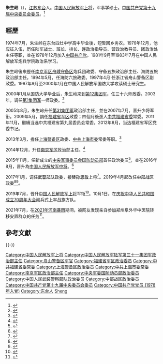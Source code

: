 {{中国人民解放军将领|name=朱生岭|image name=|width=|job=[[中国人民武装警察部队|中国人民武装警察部队]]第十一任[[中国人民武装警察部队|政治委员]]|job2=|period=2017年1月－2019年3月|birthname=|other_names=|foreign_names=|english_names=|sex=男|date of birth={{birth year and age|1957|11}}|place of birth={{PRC}}[[江苏省|江苏省]][[东台市|东台市]]|date of death=|place of death=|nationality={{PRC}}|residence=|languages=|force=*中国人民解放军|weight=|party={{CPC}}|rank=[[上将|上将]]|spouse=|relatives=|educate=
*中国人民解放军国防大学(军事学硕士)|past=|work=|award=|rankrecord=*2007年7月晋升[[中国人民解放军少将|少将]]军衔
*2016年8月晋升[[中国人民解放军中将|中将]]军衔
*2017年1月改为[[中国人民武装警察部队警衔|武警中将]]警衔
*2019年4月改为[[中国人民解放军中将|中将]]军衔
*2019年7月晋升[[中国人民解放军上将|上将]]军衔}}

'''朱生岭'''（{{bd|1957年|11月|}}），[[江苏省|江苏]][[东台市|东台]]人。[[中国人民解放军上将|中国人民解放军上将]]，军事学硕士。[[中国共产党第十九届中央委员会委员列表|中国共产党第十九届中央委员会委员]]。<ref>{{cite news|title=中国共产党第十九届中央委员会委员名单|url=http://cpc.people.com.cn/19th/n1/2017/1024/c414305-29606192.html|accessdate=2017-10-24|agency=中国共产党新闻|archive-date=2020-11-16|archive-url=https://web.archive.org/web/20201116034308/http://cpc.people.com.cn/19th/n1/2017/1024/c414305-29606192.html|dead-url=no}}</ref>

==經歷==
1974年7月，朱生岭在东台四灶中学高中毕业後，短暫回乡务农。1976年12月，他应征入伍，历任陆军战士、班长、排长、连政治指导员、营政治教导员、团政治处主任等职，並在1978年12月加入[[中国共产党|中国共产党]]。1981年9月至1983年7月在中国人民解放军炮兵学院政治系学习。

朱生岭後來歷任[[中国人民解放军南京军区|南京军区]][[中国人民解放军浙江省舟山警备区|舟嵊守备区]]炮兵团政委、守备五旅政治部主任、海防五旅政治部主任。1994年5月，任海防六旅政委。1997年4月 任浙江省舟山警备区副政委。1997年9月至2000年1月在中国人民解放军国防大学攻读硕士研究生。

2000年1月从国防大学毕业后，朱生岭来到[[中国人民解放军陆军第七十一集团军|第12集团军]]，任三十六师政委。2003年，调任[[中国人民解放军陆军第七十二集团军|第1集团军]]一师政委。<ref>{{Cite web|url=http://china.caixin.com/2015-01-12/100773248.html|title=朱生岭提任南京军区政治部主任|accessdate=2018-01-27|date=2015-01-12|publisher=财新网|archive-date=2020-06-04|archive-url=https://web.archive.org/web/20200604224508/http://china.caixin.com/2015-01-12/100773248.html|dead-url=no}}</ref>

2005年8月，朱生岭升任[[中国人民解放军陆军第七十三集团军|第31集团军]]政治部主任，並在2007年7月，晋升少将军衔。2009年5月，調任[[中国人民解放军福建省军区|福建省军区]]政委；四個月後進入[[中国共产党福建省委员会|中共福建省委]]常委。2011年11月，繼續当选中共福建省第九届委员会常委。2012年8月，当选福建省军区党委书记。

2013年3月，擔任[[中国人民解放军上海警备区|上海警备区]]政委、[[中国共产党上海市委员会|中共上海市委]]常委等职。<ref>{{cite news|url=http://district.ce.cn/newarea/sddy/201306/20/t20130620_24496738.shtml|title=朱生岭接替朱争平任上海市委常委|date=2013-06-20|newspaper=中国经济网|accessdate=2016-07-08|archive-date=2020-06-04|archive-url=https://web.archive.org/web/20200604224512/http://district.ce.cn/newarea/sddy/201306/20/t20130620_24496738.shtml|dead-url=no}}</ref>

2014年12月，升任[[中国人民解放军南京军区|南京军区]]政治部主任。<ref>{{cite news|url=http://renshi.people.com.cn/n/2015/0213/c139617-26564240.html|title=上海警备区司令员何卫东任上海市委委员、常委|date=2015-02-13|newspaper=中国共产党新闻网|accessdate=2016-07-08|archive-date=2015-03-16|archive-url=https://web.archive.org/web/20150316231717/http://renshi.people.com.cn/n/2015/0213/c139617-26564240.html|dead-url=no}}</ref>

2015年11月，任新成立的[[中央军委国防动员部|中央军事委员会国防动员部]]首任政治委员<ref>{{cite news|url=http://www.thepaper.cn/newsDetail_forward_1419375|title=原南京军区政治部主任朱生岭少将已履新中央军委职能部门|publisher=澎湃新闻|accessdate=2016-07-08|archive-date=2020-06-04|archive-url=https://web.archive.org/web/20200604224619/http://www.thepaper.cn/newsDetail_forward_1419375|dead-url=no}}</ref>，並在2016年8月，晋升為[[中国人民解放军中将|中国人民解放军中将]]。<ref>{{cite news|url=http://www.thepaper.cn/newsDetail_forward_1512738|title=军委国防动员部部长盛斌、政委朱生岭双双晋升中将军衔|newspaper=澎湃新闻|accessdate=2016-08-12|archive-date=2020-10-22|archive-url=https://web.archive.org/web/20201022123037/http://www.thepaper.cn/newsDetail_forward_1512738|dead-url=no}}</ref>

2017年1月，调任[[中国人民武装警察部队|武警部队]]政委，接替[[孙思敬|孙思敬]]上将<ref>{{Cite web|title=朱生岭升任武警政委 背景神秘引关注|url=http://china.dwnews.com/news/2017-01-19/59795371.html|accessdate=2017-09-15|date=2017-01-19|publisher=多维新闻网|archive-date=2017-02-02|archive-url=https://web.archive.org/web/20170202000727/http://china.dwnews.com/news/2017-01-19/59795371.html|dead-url=yes}}</ref>。2019年4月起改任[[中国人民解放军中部战区|中部战区]]政委<ref>{{Cite web|title=中央委员、中将安兆庆已出任武警部队政委|url=http://www.bjnews.com.cn/feature/2019/05/02/574729.html|accessdate=2019-08-01|date=2019-05-02|publisher=新京报网|archive-date=2020-08-08|archive-url=https://web.archive.org/web/20200808003815/http://www.bjnews.com.cn/feature/2019/05/02/574729.html|dead-url=no}}</ref><ref>{{Cite web|title=军队“不忘初心、牢记使命”主题教育工作会议在京召开|url=http://tv.cctv.com/v/v1/VIDEoqGrcbbNQFnMgiBtJXLG190617.html|accessdate=2019-06-18|date=2019-06-17|publisher=CCTV7军事报道|archive-date=2019-06-18|archive-url=https://web.archive.org/web/20190618135303/http://tv.cctv.com/v/v1/VIDEoqGrcbbNQFnMgiBtJXLG190617.html|dead-url=no}}</ref>。

2019年7月，晋升[[中国人民解放军上将|中国人民解放军上将]]军衔<ref>{{cite web|title=中央军委举行晋升仪式 10位军官警官晋升上将军衔|url=http://mil.news.sina.com.cn/china/2019-07-31/doc-ihytcerm7629200.shtml|accessdate=2019-07-31|date=2019-07-31|publisher=新浪|archive-date=2019-07-31|archive-url=https://web.archive.org/web/20190731101723/http://mil.news.sina.com.cn/china/2019-07-31/doc-ihytcerm7629200.shtml|dead-url=no}}</ref>。10月1日，在[[庆祝中华人民共和国成立70周年大会|庆祝中华人民共和国成立70周年大会]]阅兵式上率战旗方队。

2021年7月，在[[2021年河南暴雨|2021年河南暴雨]]期间，被网友发现亲自参加郑州阜外华中医院转移安置群众的任务<ref>{{cite web |title=真的是他吗？真的，是这位将军…… |url=http://news.cyol.com/gb/articles/2021-07/26/content_wB8M5iRVK.html |website=中国青年网 |accessdate=2021-07-26 |date=2021-07-26 |archive-date=2021-07-26 |archive-url=https://web.archive.org/web/20210726032150/http://news.cyol.com/gb/articles/2021-07/26/content_wB8M5iRVK.html |dead-url=no }}</ref>。

== 參考文獻 ==
{{Reflist|30em}}

{{-}}
{{start box}}
{{s-mil|pla}}
{{s-before|[[殷方龙|殷方龙]]}}
{{s-title|[[中国人民解放军中部战区|中国人民解放军中部战区]][[政治委员|政治委员]]|2019年3月－2022年1月}}
{{s-after|[[徐德清|徐德清]]}}
{{s-before|[[孙思敬|孙思敬]]}}
{{s-title|[[中国人民武装警察部队|中国人民武装警察部队]][[政治委员|政治委员]]|2017年1月－2019年3月}}
{{s-after|[[安兆庆|安兆庆]]}}
{{s-new}}
{{s-title|[[中央军委国防动员部|中央军委国防动员部]]政治委员|2015年11月－2017年1月}}
{{s-after|[[刘家国|刘家国]]}}
{{s-before|[[吴长海|吴长海]]}}
{{s-title|[[中国人民解放军南京军区|中国人民解放军南京军区]]政治部主任|2014年12月－2015年11月}}
{{s-none|机构撤销}}
{{s-before|[[朱争平|朱争平]]}}
{{s-title|[[中国人民解放军上海警备区|中国人民解放军上海警备区]]政治委员|2013年3月－2014年12月}}
{{s-after|[[马家利|马家利]]}}
{{s-before|[[李光金_(1950年)|李光金]]}}
{{s-title|[[中国人民解放军福建省军区|中国人民解放军福建省军区]]政治委员|2009年5月－2013年3月}}
{{s-after|[[曹德信|曹德信]]}}
{{s-before|[[苗华|苗华]]}}
{{s-title|[[中国人民解放军陆军第七十三集团军|中国人民解放军第31集团军]]政治部主任|2005年8月－2009年5月}}
{{s-after|[[张学杰|张学杰]]}}
{{end box}}

{{中国人民解放军战区主官}}
{{中华人民共和国现役上将}}
{{中国人民解放军上将/2019}}
{{中国人民武装警察部队政治委员}}
{{DEFAULTSORT:Zhu}}
[[Category:中国人民解放军上将|Category:中国人民解放军上将]]
[[Category:中国人民解放军陆军第三十一集团军政治部主任|Category:中国人民解放军陆军第三十一集团军政治部主任]]
[[Category:舟山警备区军官|Category:舟山警备区军官]]
[[Category:福建省军区政治委员|Category:福建省军区政治委员]]
[[Category:中共福建省委常委|Category:中共福建省委常委]]
[[Category:上海警备区政治委员|Category:上海警备区政治委员]]
[[Category:中共上海市委常委|Category:中共上海市委常委]]
[[Category:南京军区政治部主任|Category:南京军区政治部主任]]
[[Category:中央军委国防动员部政治委员|Category:中央军委国防动员部政治委员]]
[[Category:中国人民武装警察部队政治委员|Category:中国人民武装警察部队政治委员]]
[[Category:中部战区政治委员|Category:中部战区政治委员]]
[[Category:中国共产党第十九届中央委员会委员|Category:中国共产党第十九届中央委员会委员]]
[[Category:中国共产党党员_(1978年入党)|Category:中国共产党党员 (1978年入党)]]
[[Category:东台人|Category:东台人]]
[[Category:朱姓|Sheng]]